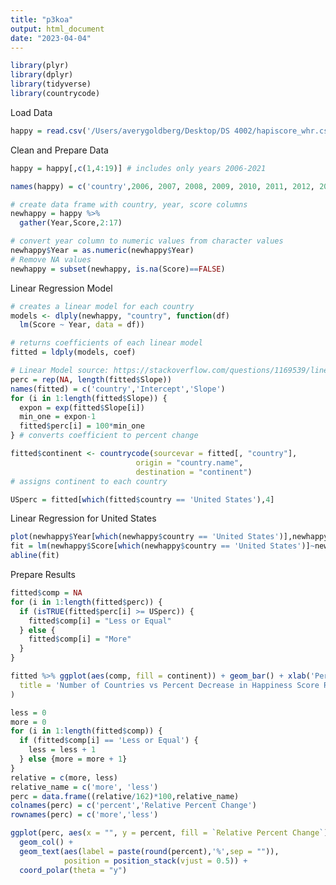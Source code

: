 ```yaml
---
title: "p3koa"
output: html_document
date: "2023-04-04"
---
```

```r
library(plyr)
library(dplyr)
library(tidyverse)
library(countrycode)
```
Load Data
```r
happy = read.csv('/Users/averygoldberg/Desktop/DS 4002/hapiscore_whr.csv', header = TRUE)
```

Clean and Prepare Data
```r
happy = happy[,c(1,4:19)] # includes only years 2006-2021
```

```r
names(happy) = c('country',2006, 2007, 2008, 2009, 2010, 2011, 2012, 2013, 2014, 2015, 2016, 2017, 2018, 2019, 2020, 2021)
```

```r
# create data frame with country, year, score columns
newhappy = happy %>%
  gather(Year,Score,2:17)
```

```r
# convert year column to numeric values from character values
newhappy$Year = as.numeric(newhappy$Year)
# Remove NA values
newhappy = subset(newhappy, is.na(Score)==FALSE)
```

Linear Regression Model
```r
# creates a linear model for each country
models <- dlply(newhappy, "country", function(df) 
  lm(Score ~ Year, data = df))

# returns coefficients of each linear model
fitted = ldply(models, coef)

# Linear Model source: https://stackoverflow.com/questions/1169539/linear-regression-and-group-by-in-r
perc = rep(NA, length(fitted$Slope))
names(fitted) = c('country','Intercept','Slope')
for (i in 1:length(fitted$Slope)) {
  expon = exp(fitted$Slope[i])
  min_one = expon-1
  fitted$perc[i] = 100*min_one
} # converts coefficient to percent change
```

```r
fitted$continent <- countrycode(sourcevar = fitted[, "country"],
                            origin = "country.name",
                            destination = "continent")
# assigns continent to each country
```

```r
USperc = fitted[which(fitted$country == 'United States'),4]
```

Linear Regression for United States
```r
plot(newhappy$Year[which(newhappy$country == 'United States')],newhappy$Score[which(newhappy$country == 'United States')], xlab = 'Year', ylab = 'Happiness Score', main = 'Happiness Score vs Year for United States')
fit = lm(newhappy$Score[which(newhappy$country == 'United States')]~newhappy$Year[which(newhappy$country == 'United States')])
abline(fit)
```

Prepare Results
```r
fitted$comp = NA
for (i in 1:length(fitted$perc)) {
  if (isTRUE(fitted$perc[i] >= USperc)) {
    fitted$comp[i] = "Less or Equal"
  } else {
    fitted$comp[i] = "More"
  }
}
```

```r
fitted %>% ggplot(aes(comp, fill = continent)) + geom_bar() + xlab('Percent Decrease Relative to United States') + ylab('Number of Countries') + labs(
  title = 'Number of Countries vs Percent Decrease in Happiness Score Relative to U.S.'
)
```


```r
less = 0
more = 0
for (i in 1:length(fitted$comp)) {
  if (fitted$comp[i] == 'Less or Equal') {
    less = less + 1
  } else {more = more + 1}
}
relative = c(more, less)
relative_name = c('more', 'less')
perc = data.frame((relative/162)*100,relative_name)
colnames(perc) = c('percent','Relative Percent Change')
rownames(perc) = c('more','less')
```

```r
ggplot(perc, aes(x = "", y = percent, fill = `Relative Percent Change`)) +
  geom_col() +
  geom_text(aes(label = paste(round(percent),'%',sep = "")),
            position = position_stack(vjust = 0.5)) +
  coord_polar(theta = "y")
```
